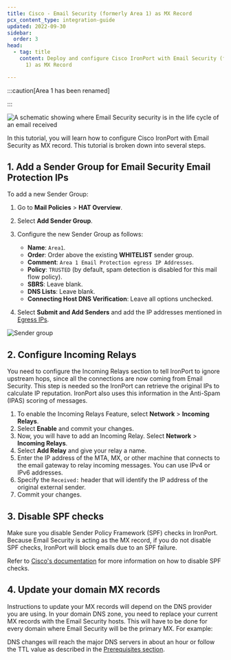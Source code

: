 ```yaml
---
title: Cisco - Email Security (formerly Area 1) as MX Record
pcx_content_type: integration-guide
updated: 2022-09-30
sidebar:
  order: 3
head:
  - tag: title
    content: Deploy and configure Cisco IronPort with Email Security (formerly Area
      1) as MX Record

---
```



:::caution[Area 1 has been renamed]


<Render file="rename-area1-to-ces" />


:::

![A schematic showing where Email Security security is in the life cycle of an email received](~/assets/images/email-security/deployment/inline-setup/cisco-area1-mx/cisco-area1-mx.png)

In this tutorial, you will learn how to configure Cisco IronPort with Email Security as MX record. This tutorial is broken down into several steps.

<Render file="deployment/mx-deployment-prerequisites" />

## 1. Add a Sender Group for Email Security Email Protection IPs

To add a new Sender Group:

1. Go to **Mail Policies** > **HAT Overview**.

2. Select **Add Sender Group**.

3. Configure the new Sender Group as follows:
   * **Name**: `Area1`.
   * **Order**: Order above the existing **WHITELIST** sender group.
   * **Comment**: `Area 1 Email Protection egress IP Addresses`.
   * **Policy**: `TRUSTED` (by default, spam detection is disabled for this mail flow policy).
   * **SBRS**: Leave blank.
   * **DNS Lists**: Leave blank.
   * **Connecting Host DNS Verification**: Leave all options unchecked.

4. Select **Submit and Add Senders** and add the IP addresses mentioned in [Egress IPs](/email-security/deployment/inline/reference/egress-ips/).

![Sender group](~/assets/images/email-security/deployment/inline-setup/cisco-area1-mx/step1.png)

## 2. Configure Incoming Relays

You need to configure the Incoming Relays section to tell IronPort to ignore upstream hops, since all the connections are now coming from Email Security. This step is needed so the IronPort can retrieve the original IPs to calculate IP reputation. IronPort also uses this information in the Anti-Spam (IPAS) scoring of messages.

1. To enable the Incoming Relays Feature, select **Network** > **Incoming Relays**.
2. Select **Enable** and commit your changes.
3. Now, you will have to add an Incoming Relay. Select **Network** > **Incoming Relays**.
4. Select **Add Relay** and give your relay a name.
5. Enter the IP address of the MTA, MX, or other machine that connects to the email gateway to relay incoming messages. You can use IPv4 or IPv6 addresses.
6. Specify the `Received:` header that will identify the IP address of the original external sender.
7. Commit your changes.

## 3. Disable SPF checks

Make sure you disable Sender Policy Framework (SPF) checks in IronPort. Because Email Security is acting as the MX record, if you do not disable SPF checks, IronPort will block emails due to an SPF failure.

Refer to [Cisco's documentation](https://www.cisco.com/c/en/us/support/docs/security/email-security-appliance/117973-faq-esa-00.html) for more information on how to disable SPF checks.

## 4. Update your domain MX records

Instructions to update your MX records will depend on the DNS provider you are using. In your domain DNS zone, you need to replace your current MX records with the Email Security hosts. This will have to be done for every domain where Email Security will be the primary MX. For example:

<Render file="deployment/mx-deployment-values" /> <Render file="deployment/mx-geographic-locations" />

DNS changes will reach the major DNS servers in about an hour or follow the TTL value as described in the [Prerequisites section](#prerequisites).

